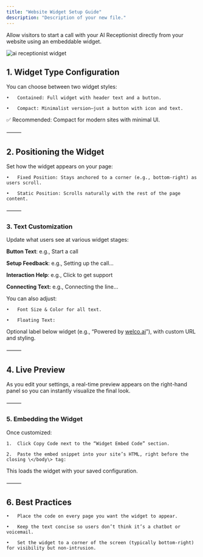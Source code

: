 ```yaml
---
title: "Website Widget Setup Guide"
description: "Description of your new file."
---
```


Allow visitors to start a call with your AI Receptionist directly from your website using an embeddable widget.

![ai receptionist widget](/images/Screenshot2025-05-24at5.06.03PM.png)

## 1. Widget Type Configuration

You can choose between two widget styles:

	•	Contained: Full widget with header text and a button.

	•	Compact: Minimalist version—just a button with icon and text.

✅ Recommended: Compact for modern sites with minimal UI.

⸻

## 2. Positioning the Widget

Set how the widget appears on your page:

	•	Fixed Position: Stays anchored to a corner (e.g., bottom-right) as users scroll.

	•	Static Position: Scrolls naturally with the rest of the page content.

⸻

### 3. Text Customization

Update what users see at various widget stages:

**Button Text**: e.g., Start a call

**Setup Feedback**: e.g., Setting up the call...

**Interaction Help**: e.g., Click to get support

**Connecting Text:** e.g., Connecting the line...

You can also adjust:

	•	Font Size & Color for all text.

	•	Floating Text:

Optional label below widget (e.g., “Powered by [welco.ai](http://welco.ai)”), with custom URL and styling.

⸻

## 4. Live Preview

As you edit your settings, a real-time preview appears on the right-hand panel so you can instantly visualize the final look.

⸻

### 5. Embedding the Widget

Once customized:

	1.	Click Copy Code next to the “Widget Embed Code” section.

	2.	Paste the embed snippet into your site’s HTML, right before the closing \</body\> tag:

This loads the widget with your saved configuration.

⸻

## 6. Best Practices

	•	Place the code on every page you want the widget to appear.

	•	Keep the text concise so users don’t think it’s a chatbot or voicemail.

	•	Set the widget to a corner of the screen (typically bottom-right) for visibility but non-intrusion.